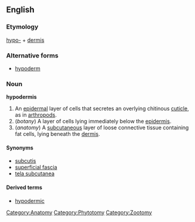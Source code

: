 {{wikipedia}}
==English==
===Etymology===
[[hypo-]] + [[dermis]]

===Alternative forms===
*[[hypoderm]]

===Noun===
'''hypodermis''' 

# An [[epidermal]] layer of cells that secretes an overlying chitinous [[cuticle]], as in [[arthropod]]s. 
# (''botany'') A layer of cells lying immediately below the [[epidermis]]. 
# (''anatomy'') A [[subcutaneous]] layer of loose connective tissue containing fat cells, lying beneath the [[dermis]].

====Synonyms====
*[[subcutis]]
*[[superficial fascia]]
*[[tela subcutanea]]

====Derived terms====
*[[hypodermic]]

[[Category:Anatomy]]
[[Category:Phytotomy]]
[[Category:Zootomy]]